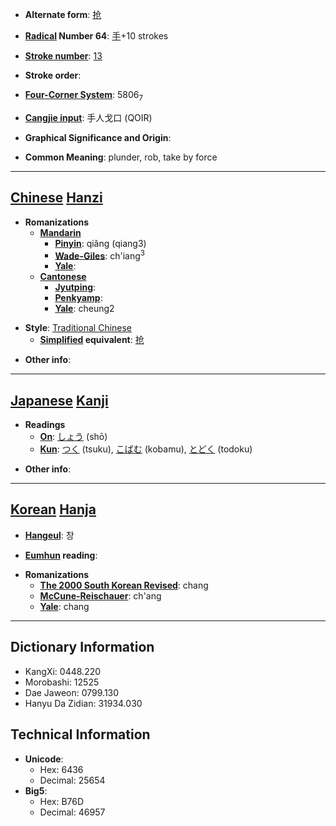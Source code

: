 * '''Alternate form''': [[抢]]

* '''[[Wiktionary:Chinese radical index| Radical]] Number 64''': [[Wiktionary:Chinese radical index 手|手]]+10 strokes

* '''[[Wiktionary:Chinese total strokes index|Stroke number]]''': [[Wiktionary:Chinese total strokes index 13|13]]

* '''Stroke order''': 

* '''[[Wiktionary:Chinese four corner index|Four-Corner System]]''': 5806<sub>7</sub>

* '''[[Wiktionary:Chinese Cangjie index|Cangjie input]]''': 手人戈口 (QOIR)

* '''Graphical Significance and Origin''': 

* '''Common Meaning''': plunder, rob, take by force

----

== [[Chinese]] [[Hanzi]] ==

* '''Romanizations'''
** '''[[Mandarin]]'''
*** '''[[Pinyin]]''': qiǎng (qiang3)
*** '''[[Wade-Giles]]''': ch'iang<sup>3</sup>
*** '''[[Yale]]''': 
** '''[[Cantonese]]'''
*** '''[[Jyutping]]''':
*** '''[[Penkyamp]]''': 
*** '''[[Yale]]''': cheung2

* '''Style''': [[Traditional Chinese]] 
** '''[[Simplified Chinese|Simplified]] equivalent''': [[抢]]

* '''Other info''': 

----

== [[Japanese]] [[Kanji]] ==

* '''Readings'''
** '''[[On]]''': [[しょう]] (shō)
** '''[[Kun]]''': [[つく]] (tsuku), [[こばむ]] (kobamu), [[とどく]] (todoku)

* '''Other info''':  

----

== [[Korean]] [[Hanja]] ==

* '''[[Hangeul]]''': 창

* '''[[Eumhun]] reading''': 

* '''Romanizations'''
** '''[[The 2000 South Korean Revised Romanization|The 2000 South Korean Revised]]''': chang
** '''[[McCune-Reischauer]]''': ch'ang
** '''[[Yale]]''': chang

----

== Dictionary Information ==

* KangXi: 0448.220
* Morobashi: 12525
* Dae Jaweon: 0799.130
* Hanyu Da Zidian: 31934.030

== Technical Information ==

* '''Unicode''':
** Hex: 6436
** Decimal: 25654
* '''Big5''':
** Hex: B76D
** Decimal: 46957